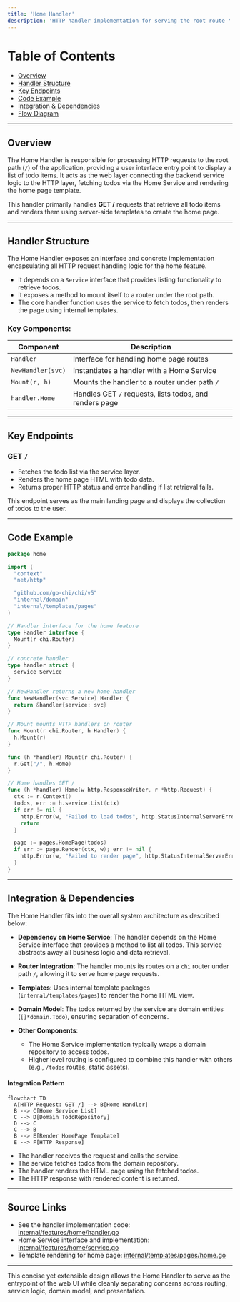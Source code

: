 ```yaml
---
title: 'Home Handler'
description: 'HTTP handler implementation for serving the root route ''/'' with todo listings and rendering templates'
---
```


# Table of Contents

- [Overview](#overview)
- [Handler Structure](#handler-structure)
- [Key Endpoints](#key-endpoints)
- [Code Example](#code-example)
- [Integration & Dependencies](#integration--dependencies)
- [Flow Diagram](#flow-diagram)

---

## Overview

The Home Handler is responsible for processing HTTP requests to the root path (`/`) of the application, providing a user interface entry point to display a list of todo items. It acts as the web layer connecting the backend service logic to the HTTP layer, fetching todos via the Home Service and rendering the home page template.

This handler primarily handles **GET /** requests that retrieve all todo items and renders them using server-side templates to create the home page.

---

## Handler Structure

The Home Handler exposes an interface and concrete implementation encapsulating all HTTP request handling logic for the home feature.

- It depends on a `Service` interface that provides listing functionality to retrieve todos.
- It exposes a method to mount itself to a router under the root path.
- The core handler function uses the service to fetch todos, then renders the page using internal templates.

### Key Components:

| Component       | Description                                                |
|-----------------|------------------------------------------------------------|
| `Handler`       | Interface for handling home page routes                    |
| `NewHandler(svc)` | Instantiates a handler with a Home Service                 |
| `Mount(r, h)`   | Mounts the handler to a router under path `/`              |
| `handler.Home`  | Handles GET `/` requests, lists todos, and renders page    |

---

## Key Endpoints

### GET `/`

- Fetches the todo list via the service layer.
- Renders the home page HTML with todo data.
- Returns proper HTTP status and error handling if list retrieval fails.

This endpoint serves as the main landing page and displays the collection of todos to the user.

---

## Code Example

```go
package home

import (
  "context"
  "net/http"

  "github.com/go-chi/chi/v5"
  "internal/domain"
  "internal/templates/pages"
)

// Handler interface for the home feature
type Handler interface {
  Mount(r chi.Router)
}

// concrete handler
type handler struct {
  service Service
}

// NewHandler returns a new home handler
func NewHandler(svc Service) Handler {
  return &handler{service: svc}
}

// Mount mounts HTTP handlers on router
func Mount(r chi.Router, h Handler) {
  h.Mount(r)
}

func (h *handler) Mount(r chi.Router) {
  r.Get("/", h.Home)
}

// Home handles GET /
func (h *handler) Home(w http.ResponseWriter, r *http.Request) {
  ctx := r.Context()
  todos, err := h.service.List(ctx)
  if err != nil {
    http.Error(w, "Failed to load todos", http.StatusInternalServerError)
    return
  }

  page := pages.HomePage(todos)
  if err := page.Render(ctx, w); err != nil {
    http.Error(w, "Failed to render page", http.StatusInternalServerError)
  }
}
```

---

## Integration & Dependencies

The Home Handler fits into the overall system architecture as described below:

- **Dependency on Home Service**: The handler depends on the Home Service interface that provides a method to list all todos. This service abstracts away all business logic and data retrieval.

- **Router Integration**: The handler mounts its routes on a `chi` router under path `/`, allowing it to serve home page requests.

- **Templates**: Uses internal template packages (`internal/templates/pages`) to render the home HTML view.

- **Domain Model**: The todos returned by the service are domain entities (`[]*domain.Todo`), ensuring separation of concerns.

- **Other Components**:
  - The Home Service implementation typically wraps a domain repository to access todos.
  - Higher level routing is configured to combine this handler with others (e.g., `/todos` routes, static assets).

#### Integration Pattern

```mermaid
flowchart TD
  A[HTTP Request: GET /] --> B[Home Handler]
  B --> C[Home Service List]
  C --> D[Domain TodoRepository]
  D --> C
  C --> B
  B --> E[Render HomePage Template]
  E --> F[HTTP Response]
```

- The handler receives the request and calls the service.
- The service fetches todos from the domain repository.
- The handler renders the HTML page using the fetched todos.
- The HTTP response with rendered content is returned.

---

## Source Links

- See the handler implementation code: [internal/features/home/handler.go](/internal/features/home/handler.go)
- Home Service interface and implementation: [internal/features/home/service.go](/internal/features/home/service.go)
- Template rendering for home page: [internal/templates/pages/home.go](/internal/templates/pages/home.go)

---

This concise yet extensible design allows the Home Handler to serve as the entrypoint of the web UI while cleanly separating concerns across routing, service logic, domain model, and presentation.
